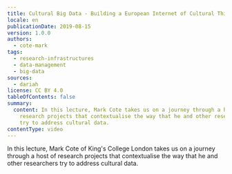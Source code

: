 ```yaml
---
title: Cultural Big Data - Building a European Internet of Cultural Things
locale: en
publicationDate: 2019-08-15
version: 1.0.0
authors:
  - cote-mark
tags:
  - research-infrastructures
  - data-management
  - big-data
sources:
  - dariah
license: CC BY 4.0
tableOfContents: false
summary:
  content: In this lecture, Mark Cote takes us on a journey through a host of
    research projects that contextualise the way that he and other researchers
    try to address cultural data.
contentType: video
---
```

In this lecture, Mark Cote of King's College London takes us on a journey through a host of research projects that contextualise the way that he and other researchers try to address cultural data.

<VideoCard title="Cultural Big Data" subtitle="Building a European Internet of Cultural Things" id="6Vjhm6SJhpo" image="images/mark-cote.png" provider="youtube" />
